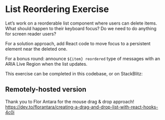 
# List Reordering Exercise

Let’s work on a reorderable list component where users can delete items. What should happen to their keyboard focus? Do we need to do anything for screen reader users?

For a solution approach, add React code to move focus to a persistent element near the deleted one.

For a bonus round: announce `${item} reordered` type of messages with an ARIA Live Region when the list updates.

This exercise can be completed in this codebase, or on StackBlitz: 

<div className="my-6">
    <CompletedReorderableList />
</div>

## Remotely-hosted version

<StackBlitz name="stackblitz-starters-t5k8kb" view="both" />

Thank you to Flor Antara for the mouse drag & drop approach! https://dev.to/florantara/creating-a-drag-and-drop-list-with-react-hooks-4c0i